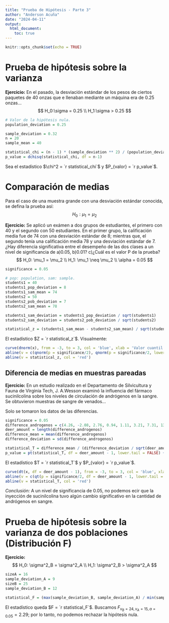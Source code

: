 ---
title: "Prueba de Hipótesis - Parte 3"
author: "Anderson Acuña"
date: "2024-04-11"
output: 
  html_document: 
    toc: true
---

```{r setup, include=FALSE}
knitr::opts_chunk$set(echo = TRUE)
```

# Prueba de hipótesis sobre la varianza

**Ejercicio:** En el pasado, la desviación estándar de los pesos de ciertos paquetes de 40 onzas que e llenaban mediante un máquina era de 0.25 onzas...
$$
H_0:\sigma = 0.25 \\
H_1:\sigma > 0.25
$$

```{r}
# Valor de la hipótesis nula.
population_deviation = 0.25

sample_deviation = 0.32
n = 20
sample_mean = 40

statistical_chi = (n - 1) * (sample_deviation ** 2) / (population_deviation **2)
p_value = dchisq(statistical_chi, df = n-1)
```
Sea el estadístico $\chi^2 = `r statistical_chi`$ y $P_{valor} = `r p_value`$.

# Comparación de medias
Para el caso de una muestra grande con una desviación estándar conocida, se defina la prueba así:
$$
H_0: \mu_1 = \mu_2
$$


**Ejercicio:** Se aplicó un exámen a dos grupos de estudiantes, el primero con 40 y el segundo con 50 estudiantes. En el primer grupo, la calificación media fue de 74 con una desviación estándar de 8; mientras que, el segundo tenía una calificación media 78 y una desviación estándar de 7. ¿Hay diferencia significativa entre el desempeño de las dos clases a un nivel de significancia de a)0.05, b)0.01? c)¿Cuál es el valor P de la prueba?
$$
H_0: \mu_1 = \mu_2 \\
H_1: \mu_1 \neq \mu_2 \\
\alpha = 0.05
$$

```{r}
significance = 0.05

# pop: population, sam: sample.
students1 = 40
students1_pop_deviation = 8
students1_sam_mean = 74
students2 = 50
students2_pob_deviation = 7
students2_sam_mean = 78

students1_sam_deviation = students1_pop_deviation / sqrt(students1)
students2_sam_deviation = students2_pob_deviation / sqrt(students2)

statistical_z = (students1_sam_mean - students2_sam_mean) / sqrt(students1_sam_deviation + students2_sam_deviation)
```

El estadístico $Z = `r statistical_z`$. Visualmente:
```{r}
curve(dnorm(x), from = -3, to = 3, col = 'blue', xlab = 'Valor cuantil', ylab = 'Densidad de probabilidad', main = 'Distribución normal para Z')
abline(v = c(qnorm(p = significance/2), qnorm(p = significance/2, lower.tail = FALSE)))
abline(v = statistical_z, col = 'red')
```

## Diferencia de medias en muestras pareadas

**Ejercicio:** En un estudio realizado en el Departamento de Silvicultura y Fauna de Virginia Tech, J. A.Wesson examinó la influencia del fármaco sucinilcolina sobre los niveles de circulación de andrógenos en la sangre. Se obtuvieron muestras de sangre de venados...

Solo se tomaron los datos de las diferencias.
```{r}
significance = 0.05
difference_androgenos = c(4.26, -2.08, 2.76, 0.94, 1.11, 3.21, 7.31, 13.74, 0.52, -2.45, -0.68, -0.16, 68.03, 26.55, 24.66)
deer_amount = length(difference_androgenos)
difference_mean = mean(difference_androgenos)
difference_deviation = sd(difference_androgenos)

statistical_T = difference_mean / (difference_deviation / sqrt(deer_amount))
p_value = pt(statistical_T, df = deer_amount - 1, lower.tail = FALSE) + pt(-statistical_T, df = deer_amount - 1, lower.tail = TRUE)
```
El estadístico $T = `r statistical_T`$ y $P_{valor} = `r p_value`$.

```{r}
curve(dt(x, df = deer_amount - 1), from = -3, to = 3, col = 'blue', xlab = 'Valor cuantil', ylab = 'Densidad de probabilidad', main = 'Distribución t-student para T')
abline(v = c(qt(p = significance/2, df = deer_amount - 1, lower.tail = TRUE), qt(p = significance/2, df = deer_amount - 1, lower.tail = FALSE)))
abline(v = statistical_T, col = 'red')
```

*Conclusión:* A un nivel de significancia de 0.05, no podemos ecir que la inyección de sucinilcolina tuvo algún cambio significativo en la cantidad de andrógenos en sangre.

# Prueba de hipótesis sobre la varianza de dos poblaciones (Distribución F)

**Ejercicio:**
$$
H_0: \sigma^2_B = \sigma^2_A \\
H_1: \sigma^2_B > \sigma^2_A
$$

```{r}
sizeA = 16
sample_deviation_A = 9
sizeB = 25
sample_deviation_B = 12

statistical_F = (max(sample_deviation_B, sample_deviation_A) / min(sample_deviation_B, sample_deviation_A)) ** 2
```

El estadístico queda $F = `r statistical_F`$. Buscamos $F_{v_B = 24, v_A = 15, \alpha = 0.05} = 2.29$; por lo tanto, no podemos rechazar la hipótesis nula.

